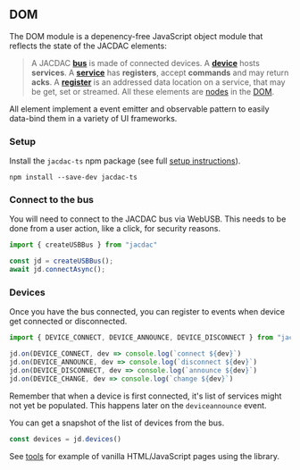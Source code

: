 ## DOM

The DOM module is a depenency-free JavaScript object module 
that reflects the state of the JACDAC elements:

> A JACDAC **[bus](/clients/web/dom/bus)** is made of connected devices.
A **[device](/clients/web/dom/device)** hosts **services**.
A **[service](/clients/web/dom/service)** has **registers**, accept **commands**
and may return **acks**. A **[register](/clients/web/dom/register)** is an addressed data location
on a service, that may be get, set or streamed. All these elements are [nodes](/clients/web/dom/node) in the [DOM](/clients/web/dom).

All element implement a event emitter and observable pattern to
easily data-bind them in a variety of UI frameworks.

### Setup

Install the ``jacdac-ts`` npm package (see full [setup instructions](/clients/web/setup)).

```
npm install --save-dev jacdac-ts
```

### Connect to the bus

You will need to connect to the JACDAC bus via WebUSB. 
This needs to be done from a user action, like a click,
for security reasons.

```javascript
import { createUSBBus } from "jacdac"

const jd = createUSBBus();
await jd.connectAsync();
```

### Devices

Once you have the bus connected, you can register to events when device get connected or disconnected.

```javascript
import { DEVICE_CONNECT, DEVICE_ANNOUNCE, DEVICE_DISCONNECT } from "jacdac"

jd.on(DEVICE_CONNECT, dev => console.log(`connect ${dev}`)
jd.on(DEVICE_ANNOUNCE, dev => console.log(`disconnect ${dev}`)
jd.on(DEVICE_DISCONNECT, dev => console.log(`announce ${dev}`)
jd.on(DEVICE_CHANGE, dev => console.log(`change ${dev}`)
```

Remember that when a device is first connected, it's list of services might not yet be populated. 
This happens later on the ``deviceannounce`` event.

You can get a snapshot of the list of devices from the bus.

```javascript
const devices = jd.devices()
```

See [tools](/tools) for example of vanilla HTML/JavaScript pages using the library.
